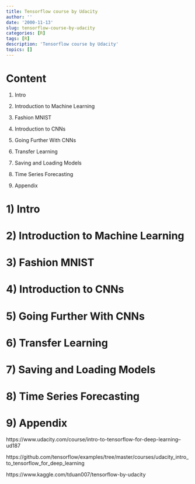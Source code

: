 ```yaml
---
title: Tensorflow course by Udacity
author: ''
date: '2000-11-13'
slug: tensorflow-course-by-udacity
categories: [R]
tags: [R]
description: 'Tensorflow course by Udacity'
topics: []
---
```




# Content

1) Intro

2) Introduction to Machine Learning

3) Fashion MNIST

4) Introduction to CNNs

5) Going Further With CNNs

6) Transfer Learning

7) Saving and Loading Models

8) Time Series Forecasting 

9) Appendix

# 1) Intro


# 2) Introduction to Machine Learning


# 3) Fashion MNIST



# 4) Introduction to CNNs




# 5) Going Further With CNNs



# 6) Transfer Learning



# 7) Saving and Loading Models




# 8) Time Series Forecasting 


# 9) Appendix

https://www.udacity.com/course/intro-to-tensorflow-for-deep-learning--ud187

https://github.com/tensorflow/examples/tree/master/courses/udacity_intro_to_tensorflow_for_deep_learning

https://www.kaggle.com/tduan007/tensorflow-by-udacity

